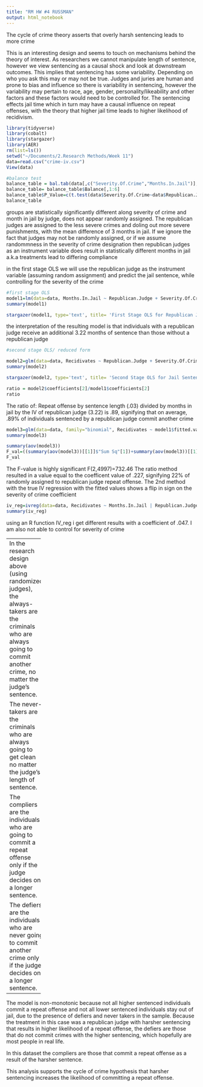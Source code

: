 ```yaml
---
title: "RM HW #4 RUSSMAN"
output: html_notebook
---
```


The cycle of crime theory asserts that overly harsh sentencing leads to more crime

This is an interesting design and seems to touch on mechanisms behind the theory of interest. As researchers we cannot manipulate length of sentence, however we view sentencing as a causal shock and look at downstream outcomes. This implies that sentencing has some variability. Depending on who you ask this may or may not be true. Judges and juries are human and prone to bias and influence so there is variability in sentencing, however the variability may pertain to race, age, gender, personality/likeability and other factors and these factors would need to be controlled for. The sentencing effects jail time which in turn may have a causal influence on repeat offenses, with the theory that higher jail time leads to higher likelihood of recidivism. 

```r
library(tidyverse)
library(cobalt)
library(stargazer)
library(AER)
rm(list=ls())
setwd("~/Documents/2.Research Methods/Week 11")
data=read.csv("crime-iv.csv")
View(data)

```


```r
#balance test
balance_table = bal.tab(data[,c("Severity.Of.Crime","Months.In.Jail")], treat=data$Republican.Judge, disp = c("means", "sds"))
balance_table= balance_table$Balance[,1:6]
balance_table$P_Value=c(t.test(data$Severity.Of.Crime~data$Republican.Judge)$p.value,t.test(data$Months.In.Jail~data$Republican.Judge)$p.value)
balance_table

```

groups are statistically significantly different along severity of crime and month in jail by judge, does not appear randomly assigned. The republican judges are assigned to the less severe crimes and doling out more severe punishments, with the mean difference of 3 months in jail. If we ignore the fact that judges may not be randomly assigned, or if we assume randommness in the severity of crime designation then republican judges as an instrument variable does result in statistically different months in jail a.k.a treatments lead to differing compliance

in the first stage OLS we will use the republican judge as the instrument variable (assuming random assignment) and predict the jail sentence, while controlling for the severity of the crime

```r
#first stage OLS
model1=lm(data=data, Months.In.Jail ~ Republican.Judge + Severity.Of.Crime)
summary(model1)

stargazer(model1, type='text', title= 'First Stage OLS for Republican Judge Instrument Variable on Jail Sentence', out="assignment4-first stage.txt", digits=2, covariate.labels=c("Republican Judge","Severity of Crime", "Intercept"), dep.var.labels=c("Months in Sentence"))

```

the interpretation of the resulting model is that individuals with a republican judge receive an additional 3.22 months of sentence than those without a republican judge

```r
#second stage OLS/ reduced form

model2=glm(data=data, Recidivates ~ Republican.Judge + Severity.Of.Crime , family="binomial")
summary(model2)

stargazer(model2, type='text', title= 'Second Stage OLS for Jail Sentence on Recidivism', out="assignment4-second stage.txt", digits=2, covariate.labels=c("Months in Sentence","Severity of Crime", "Intercept"), dep.var.labels=c("Recidivism"))

```

```r
ratio = model2$coefficients[2]/model1$coefficients[2]
ratio
```

The ratio of: Repeat offense by sentence length (.03) divided by months in jail by the IV of republican judge (3.22) is .89, signifying that on average, .89% of individuals sentenced by a republican judge commit another crime

```r
model3=glm(data=data, family="binomial", Recidivates ~ model1$fitted.values + Severity.Of.Crime)
summary(model3)

summary(aov(model3))
F_val=((summary(aov(model3))[[1]]$"Sum Sq"[1])+summary(aov(model3))[[1]]$"Sum Sq"[2])/(summary(aov(model3))[[1]]$"Sum Sq"[3]/summary(aov(model3))[[1]]$"Df"[3])
F_val

```

The F-value is highly significant F(2,4997)=732.46
The ratio method resulted in a value equal to the coefficent value of .227, signifying 22% of randomly assigned to republican judge repeat offense. The 2nd method with the true IV regression with the fitted values shows a flip in sign on the severity of crime coefficient

```r
iv_reg=ivreg(data=data, Recidivates ~ Months.In.Jail | Republican.Judge)
summary(iv_reg)
```

using an R function IV_reg i get different results with a coefficient of .047. I am also not able to control for severity of crime

------------
In the research design above (using randomized judges), the always-takers are the criminals who are always going to commit another crime, no matter the judge's sentence. 

The never-takers are the criminals who are always going to get clean no matter the judge's length of sentence. 

The compliers are the individuals who are going to commit a repeat offense only if the judge decides on a longer sentence. 

The defiers are the individuals who are never going to commit another crime only if the judge decides on a longer sentence.

------------


The model is non-monotonic because not all higher sentenced individuals commit a repeat offense and not all lower sentenced individuals stay out of jail, due to the presence of defiers and never takers in the sample. Because the treatment in this case was a republican judge with harsher sentencing that results in higher likelihood of a repeat offense, the defiers are those that do not commit crimes with the higher sentencing, which hopefully are most people in real life.

In this dataset the compliers are those that commit a repeat offense as a result of the harsher sentence.

This analysis supports the cycle of crime hypothesis that harsher sentencing increases the likelihood of committing a repeat offense.
